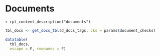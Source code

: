 
# Documents

`r rpt_content_description("documents")`

```r
tbl_docs <- get_docs_tbl(d_docs_tags, cks = params$document_checks)

datatable(
  tbl_docs, 
  escape = F, rownames = F)
```
